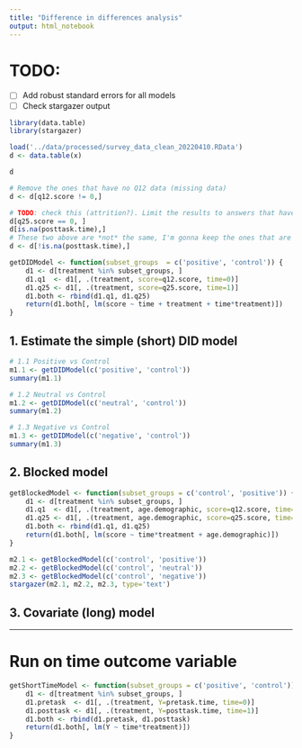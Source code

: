 ```yaml
---
title: "Difference in differences analysis"
output: html_notebook
---
```



# TODO: 

- [ ] Add robust standard errors for all models
- [ ] Check stargazer output

```r
library(data.table)
library(stargazer)
```

```r
load('../data/processed/survey_data_clean_20220410.RData')
d <- data.table(x)
```

```r
d
```


```r
# Remove the ones that have no Q12 data (missing data)
d <- d[q12.score != 0,]

# TODO: check this (attrition?). Limit the results to answers that have something for Q25
d[q25.score == 0, ]
d[is.na(posttask.time),]
# These two above are *not* the same, I'm gonna keep the ones that are finished (2/7). The other 5/7 have no time spent in Q25 so we're good removing those.
d <- d[!is.na(posttask.time),]
```

```r
getDIDModel <- function(subset_groups  = c('positive', 'control')) {
	d1 <- d[treatment %in% subset_groups, ]
	d1.q1  <- d1[, .(treatment, score=q12.score, time=0)]
	d1.q25 <- d1[, .(treatment, score=q25.score, time=1)]
	d1.both <- rbind(d1.q1, d1.q25)
	return(d1.both[, lm(score ~ time + treatment + time*treatment)])
}
```


## 1. Estimate the simple (short) DID model

```r
# 1.1 Positive vs Control
m1.1 <- getDIDModel(c('positive', 'control'))
summary(m1.1)
```
```r
# 1.2 Neutral vs Control
m1.2 <- getDIDModel(c('neutral', 'control'))
summary(m1.2)
```


```r
# 1.3 Negative vs Control
m1.3 <- getDIDModel(c('negative', 'control'))
summary(m1.3)
```

## 2. Blocked model

```r
getBlockedModel <- function(subset_groups = c('control', 'positive')) {
	d1 <- d[treatment %in% subset_groups, ]
	d1.q1  <- d1[, .(treatment, age.demographic, score=q12.score, time=0)]
	d1.q25 <- d1[, .(treatment, age.demographic, score=q25.score, time=1)]
	d1.both <- rbind(d1.q1, d1.q25)
	return(d1.both[, lm(score ~ time*treatment + age.demographic)])
}
```

```r
m2.1 <- getBlockedModel(c('control', 'positive'))
m2.2 <- getBlockedModel(c('control', 'neutral'))
m2.3 <- getBlockedModel(c('control', 'negative'))
stargazer(m2.1, m2.2, m2.3, type='text')
```


## 3. Covariate (long) model



--- 

# Run on time outcome variable

```r
getShortTimeModel <- function(subset_groups = c('positive', 'control')) {
	d1 <- d[treatment %in% subset_groups, ]
	d1.pretask  <- d1[, .(treatment, Y=pretask.time, time=0)]
	d1.posttask <- d1[, .(treatment, Y=posttask.time, time=1)]
	d1.both <- rbind(d1.pretask, d1.posttask)
	return(d1.both[, lm(Y ~ time*treatment)])
}
```

